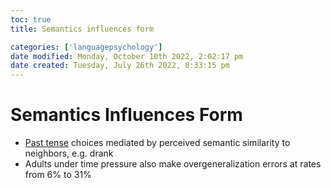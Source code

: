 ```yaml
---
toc: true
title: Semantics influences form

categories: ['languagepsychology']
date modified: Monday, October 10th 2022, 2:02:17 pm
date created: Tuesday, July 26th 2022, 8:33:15 pm
---
```


# Semantics Influences Form
- [Past tense](past%20tense.qmd) choices mediated by perceived semantic similarity to neighbors, e.g. drank
- Adults under time pressure also make overgeneralization errors at rates from 6% to 31%



